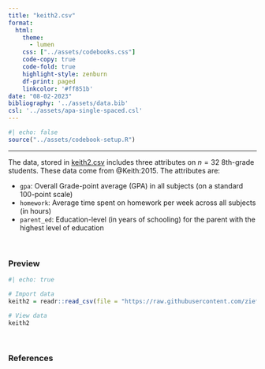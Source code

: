 ```yaml
---
title: "keith2.csv"
format:
  html:
    theme: 
      - lumen
    css: ["../assets/codebooks.css"]
    code-copy: true
    code-fold: true
    highlight-style: zenburn
    df-print: paged
    linkcolor: '#ff851b'
date: "08-02-2023"
bibliography: '../assets/data.bib'
csl: '../assets/apa-single-spaced.csl'
---
```



```r
#| echo: false
source("../assets/codebook-setup.R")
```

---

The data, stored in [keith2.csv](https://raw.githubusercontent.com/zief0002/redesigned-adventure/main/data/keith2.csv) includes three attributes on $n = 32$ 8th-grade students. These data come from @Keith:2015. The attributes are:

- `gpa`: Overall Grade-point average (GPA) in all subjects (on a standard 100-point scale)
- `homework`: Average time spent on homework per week across all subjects (in hours)
- `parent_ed`: Education-level (in years of schooling) for the parent with the highest level of education


<br />


### Preview

```r
#| echo: true

# Import data
keith2 = readr::read_csv(file = "https://raw.githubusercontent.com/zief0002/redesigned-adventure/main/data/keith2.csv")

# View data
keith2
```

<br />


### References




